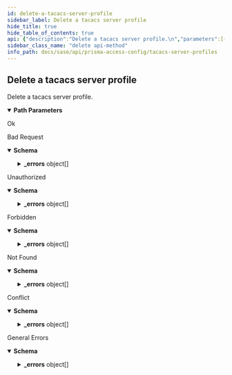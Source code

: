 ```yaml
---
id: delete-a-tacacs-server-profile
sidebar_label: Delete a tacacs server profile
hide_title: true
hide_table_of_contents: true
api: {"description":"Delete a tacacs server profile.\n","parameters":[{"name":"id","in":"path","required":true,"schema":{"type":"string"},"description":"The uuid of the resource"}],"responses":{"200":{"description":"Ok"},"400":{"description":"Bad Request","content":{"application/json":{"schema":{"type":"object","properties":{"_errors":{"type":"array","items":{"title":"Cause Info","type":"object","properties":{"code":{"type":"string"},"message":{"type":"string"},"details":{"type":"object"},"help":{"type":"string"}}}},"_request_id":{"type":"string"}}},"examples":{"input_format_mismatch":{"summary":"Input Format Mismatch","value":{"_errors":[{"code":"E003","message":"Input Format Mismatch: input-format=json","details":{}}],"_request_id":"abcd-1234"}},"output_format_mismatch":{"summary":"Output Format Mismatch","value":{"_errors":[{"code":"E003","message":"Output Format Mismatch: output-format=json Accept=xml","details":{}}],"_request_id":"abcd-1234"}},"missing_query_parameter":{"summary":"Missing Query Parameter","value":{"_errors":[{"code":"E003","message":"Missing Query Parameter: name","details":{}}],"_request_id":"abcd-1234"}},"invalid_query_parameter":{"summary":"Invalid Query Parameter","value":{"_errors":[{"code":"E003","message":"Invalid Query Parameter: location=invalid","details":{}}],"_request_id":"abcd-1234"}}}}}},"401":{"description":"Unauthorized","content":{"application/json":{"schema":{"type":"object","properties":{"_errors":{"type":"array","items":{"title":"Cause Info","type":"object","properties":{"code":{"type":"string"},"message":{"type":"string"},"details":{"type":"object"},"help":{"type":"string"}}}},"_request_id":{"type":"string"}}},"examples":{"auth_not_authenticated":{"summary":"Not Authenticated","value":{"_errors":[{"code":"E016","message":"Not Authenticated","details":{}}],"_request_id":"abcd-1234"}},"invalid_credential":{"summary":"Invalid Credential","value":{"_errors":[{"code":"E016","message":"Invalid Credential","details":{}}],"_request_id":"abcd-1234"}},"key_too_long":{"summary":"Key Too Long","value":{"_errors":[{"code":"E016","message":"Key Too Long","details":{}}],"_request_id":"abcd-1234"}},"key_expired":{"summary":"Key Expired","value":{"_errors":[{"code":"E016","message":"Key Expired","details":{}}],"_request_id":"abcd-1234"}},"need_password_change":{"summary":"Need Password Change","value":{"_errors":[{"code":"E016","message":"The password needs to be changed.","details":{}}],"_request_id":"abcd-1234"}}}}}},"403":{"description":"Forbidden","content":{"application/json":{"schema":{"type":"object","properties":{"_errors":{"type":"array","items":{"title":"Cause Info","type":"object","properties":{"code":{"type":"string"},"message":{"type":"string"},"details":{"type":"object"},"help":{"type":"string"}}}},"_request_id":{"type":"string"}}},"examples":{"auth_unauthorized":{"summary":"Unauthorized","value":{"_errors":[{"code":"E007","message":"Unauthorized","details":{}}],"_request_id":"abcd-1234"}}}}}},"404":{"description":"Not Found","content":{"application/json":{"schema":{"type":"object","properties":{"_errors":{"type":"array","items":{"title":"Cause Info","type":"object","properties":{"code":{"type":"string"},"message":{"type":"string"},"details":{"type":"object"},"help":{"type":"string"}}}},"_request_id":{"type":"string"}}},"examples":{"object_not_present":{"summary":"Object Not Present","value":{"_errors":[{"code":"E005","message":"Object Not Present","details":{}}],"_request_id":"abcd-1234"}}}}}},"409":{"description":"Conflict","content":{"application/json":{"schema":{"type":"object","properties":{"_errors":{"type":"array","items":{"title":"Cause Info","type":"object","properties":{"code":{"type":"string"},"message":{"type":"string"},"details":{"type":"object"},"help":{"type":"string"}}}},"_request_id":{"type":"string"}}},"examples":{"object_not_unique":{"summary":"Object Not Unique","value":{"_errors":[{"code":"E016","message":"Object Not Unique","details":{}}],"_request_id":"abcd-1234"}},"name_not_unique":{"summary":"Name Not Unique","value":{"_errors":[{"code":"E006","message":"Name Not Unique","details":{}}],"_request_id":"abcd-1234"}},"reference_not_zero":{"summary":"Reference Not Zero","value":{"_errors":[{"code":"E009","message":"Reference Not Zero","details":{}}],"_request_id":"abcd-1234"}}}}}},"default":{"description":"General Errors","content":{"application/json":{"schema":{"type":"object","properties":{"_errors":{"type":"array","items":{"title":"Cause Info","type":"object","properties":{"code":{"type":"string"},"message":{"type":"string"},"details":{"type":"object"},"help":{"type":"string"}}}},"_request_id":{"type":"string"}}},"examples":{"version_not_supported":{"summary":"Version Not Supported","value":{"_errors":[{"code":"E012","message":"Version Not Supported","details":{}}],"_request_id":"abcd-1234"}},"method_not_allowed":{"summary":"Method Not Supported","value":{"_errors":[{"code":"E012","message":"Method Not Supported","details":{}}],"_request_id":"abcd-1234"}},"action_not_supported":{"summary":"Action Not Supported","value":{"_errors":[{"code":"E012","message":"Action Not Supported: move","details":{}}],"_request_id":"abcd-1234"}},"bad_xpath":{"summary":"Bad XPath","value":{"_errors":[{"code":"E013","message":"Bad XPath","details":{}}],"_request_id":"abcd-1234"}},"invalid_command":{"summary":"Invalid Command","value":{"_errors":[{"code":"E003","message":"Invalid Command","details":{}}],"_request_id":"abcd-1234"}},"malformed_command":{"summary":"Malformed Command","value":{"_errors":[{"code":"E003","message":"Malformed Command","details":{}}],"_request_id":"abcd-1234"}},"session_timeout":{"summary":"Session Timeout","value":{"_errors":[{"code":4,"message":"Session Timeout","details":{}}],"_request_id":"abcd-1234"}}}}}}},"tags":["TACACSServerProfiles"],"security":[{"Bearer":[]}],"operationId":"delete-sse-config-v1-tacacs-server-profiles-id","method":"delete","path":"/sse/config/v1/tacacs-server-profiles/{id}","servers":[{"url":"/"}],"securitySchemes":{"Bearer":{"type":"http","scheme":"bearer"}},"info":{"version":"1.0","x-logo":{"url":"pan-logo.png"},"title":"TACACS Server Profiles","description":"Manages Terminal Access Controller Access-Control System (TACACS) server profiles.\n","contact":{}},"postman":{"name":"Delete a tacacs server profile","description":{"content":"Delete a tacacs server profile.\n","type":"text/plain"},"url":{"path":["sse","config","v1","tacacs-server-profiles",":id"],"host":["{{baseUrl}}"],"query":[],"variable":[{"disabled":false,"description":{"content":"(Required) The uuid of the resource","type":"text/plain"},"type":"any","value":"","key":"id"}]},"header":[{"key":"Accept","value":"application/json"}],"method":"DELETE","auth":{"type":"bearer","bearer":[{"type":"any","value":"<Bearer Token>","key":"token"}]}}}
sidebar_class_name: "delete api-method"
info_path: docs/sase/api/prisma-access-config/tacacs-server-profiles
---
```



## Delete a tacacs server profile



Delete a tacacs server profile.


<details style={{"marginBottom":"1rem"}} data-collapsed={false} open={true}><summary style={{}}><strong>Path Parameters</strong></summary><div><ul><ParamsItem className={"paramsItem"} param={{"name":"id","in":"path","required":true,"schema":{"type":"string"},"description":"The uuid of the resource"}}></ParamsItem></ul></div></details><div><ApiTabs><TabItem label={"200"} value={"200"}><div>

Ok

</div><div></div></TabItem><TabItem label={"400"} value={"400"}><div>

Bad Request

</div><div><details style={{}} data-collapsed={false} open={true}><summary style={{"textAlign":"left"}}><strong>Schema</strong></summary><div style={{"textAlign":"left","marginLeft":"1rem"}}></div><ul style={{"marginLeft":"1rem"}}><SchemaItem collapsible={true} className={"schemaItem"}><details style={{}}><summary style={{}}><strong>_errors</strong><span style={{"opacity":"0.6"}}> object[]</span></summary><div style={{"marginLeft":"1rem"}}><SchemaItem collapsible={false} name={"code"} required={false} schemaDescription={undefined} schemaName={"string"} qualifierMessage={undefined}></SchemaItem><SchemaItem collapsible={false} name={"message"} required={false} schemaDescription={undefined} schemaName={"string"} qualifierMessage={undefined}></SchemaItem><SchemaItem collapsible={false} name={"details"} required={false} schemaDescription={undefined} schemaName={"object"} qualifierMessage={undefined}></SchemaItem><SchemaItem collapsible={false} name={"help"} required={false} schemaDescription={undefined} schemaName={"string"} qualifierMessage={undefined}></SchemaItem></div></details></SchemaItem><SchemaItem collapsible={false} name={"_request_id"} required={false} schemaDescription={undefined} schemaName={"string"} qualifierMessage={undefined}></SchemaItem></ul></details></div></TabItem><TabItem label={"401"} value={"401"}><div>

Unauthorized

</div><div><details style={{}} data-collapsed={false} open={true}><summary style={{"textAlign":"left"}}><strong>Schema</strong></summary><div style={{"textAlign":"left","marginLeft":"1rem"}}></div><ul style={{"marginLeft":"1rem"}}><SchemaItem collapsible={true} className={"schemaItem"}><details style={{}}><summary style={{}}><strong>_errors</strong><span style={{"opacity":"0.6"}}> object[]</span></summary><div style={{"marginLeft":"1rem"}}><SchemaItem collapsible={false} name={"code"} required={false} schemaDescription={undefined} schemaName={"string"} qualifierMessage={undefined}></SchemaItem><SchemaItem collapsible={false} name={"message"} required={false} schemaDescription={undefined} schemaName={"string"} qualifierMessage={undefined}></SchemaItem><SchemaItem collapsible={false} name={"details"} required={false} schemaDescription={undefined} schemaName={"object"} qualifierMessage={undefined}></SchemaItem><SchemaItem collapsible={false} name={"help"} required={false} schemaDescription={undefined} schemaName={"string"} qualifierMessage={undefined}></SchemaItem></div></details></SchemaItem><SchemaItem collapsible={false} name={"_request_id"} required={false} schemaDescription={undefined} schemaName={"string"} qualifierMessage={undefined}></SchemaItem></ul></details></div></TabItem><TabItem label={"403"} value={"403"}><div>

Forbidden

</div><div><details style={{}} data-collapsed={false} open={true}><summary style={{"textAlign":"left"}}><strong>Schema</strong></summary><div style={{"textAlign":"left","marginLeft":"1rem"}}></div><ul style={{"marginLeft":"1rem"}}><SchemaItem collapsible={true} className={"schemaItem"}><details style={{}}><summary style={{}}><strong>_errors</strong><span style={{"opacity":"0.6"}}> object[]</span></summary><div style={{"marginLeft":"1rem"}}><SchemaItem collapsible={false} name={"code"} required={false} schemaDescription={undefined} schemaName={"string"} qualifierMessage={undefined}></SchemaItem><SchemaItem collapsible={false} name={"message"} required={false} schemaDescription={undefined} schemaName={"string"} qualifierMessage={undefined}></SchemaItem><SchemaItem collapsible={false} name={"details"} required={false} schemaDescription={undefined} schemaName={"object"} qualifierMessage={undefined}></SchemaItem><SchemaItem collapsible={false} name={"help"} required={false} schemaDescription={undefined} schemaName={"string"} qualifierMessage={undefined}></SchemaItem></div></details></SchemaItem><SchemaItem collapsible={false} name={"_request_id"} required={false} schemaDescription={undefined} schemaName={"string"} qualifierMessage={undefined}></SchemaItem></ul></details></div></TabItem><TabItem label={"404"} value={"404"}><div>

Not Found

</div><div><details style={{}} data-collapsed={false} open={true}><summary style={{"textAlign":"left"}}><strong>Schema</strong></summary><div style={{"textAlign":"left","marginLeft":"1rem"}}></div><ul style={{"marginLeft":"1rem"}}><SchemaItem collapsible={true} className={"schemaItem"}><details style={{}}><summary style={{}}><strong>_errors</strong><span style={{"opacity":"0.6"}}> object[]</span></summary><div style={{"marginLeft":"1rem"}}><SchemaItem collapsible={false} name={"code"} required={false} schemaDescription={undefined} schemaName={"string"} qualifierMessage={undefined}></SchemaItem><SchemaItem collapsible={false} name={"message"} required={false} schemaDescription={undefined} schemaName={"string"} qualifierMessage={undefined}></SchemaItem><SchemaItem collapsible={false} name={"details"} required={false} schemaDescription={undefined} schemaName={"object"} qualifierMessage={undefined}></SchemaItem><SchemaItem collapsible={false} name={"help"} required={false} schemaDescription={undefined} schemaName={"string"} qualifierMessage={undefined}></SchemaItem></div></details></SchemaItem><SchemaItem collapsible={false} name={"_request_id"} required={false} schemaDescription={undefined} schemaName={"string"} qualifierMessage={undefined}></SchemaItem></ul></details></div></TabItem><TabItem label={"409"} value={"409"}><div>

Conflict

</div><div><details style={{}} data-collapsed={false} open={true}><summary style={{"textAlign":"left"}}><strong>Schema</strong></summary><div style={{"textAlign":"left","marginLeft":"1rem"}}></div><ul style={{"marginLeft":"1rem"}}><SchemaItem collapsible={true} className={"schemaItem"}><details style={{}}><summary style={{}}><strong>_errors</strong><span style={{"opacity":"0.6"}}> object[]</span></summary><div style={{"marginLeft":"1rem"}}><SchemaItem collapsible={false} name={"code"} required={false} schemaDescription={undefined} schemaName={"string"} qualifierMessage={undefined}></SchemaItem><SchemaItem collapsible={false} name={"message"} required={false} schemaDescription={undefined} schemaName={"string"} qualifierMessage={undefined}></SchemaItem><SchemaItem collapsible={false} name={"details"} required={false} schemaDescription={undefined} schemaName={"object"} qualifierMessage={undefined}></SchemaItem><SchemaItem collapsible={false} name={"help"} required={false} schemaDescription={undefined} schemaName={"string"} qualifierMessage={undefined}></SchemaItem></div></details></SchemaItem><SchemaItem collapsible={false} name={"_request_id"} required={false} schemaDescription={undefined} schemaName={"string"} qualifierMessage={undefined}></SchemaItem></ul></details></div></TabItem><TabItem label={"default"} value={"default"}><div>

General Errors

</div><div><details style={{}} data-collapsed={false} open={true}><summary style={{"textAlign":"left"}}><strong>Schema</strong></summary><div style={{"textAlign":"left","marginLeft":"1rem"}}></div><ul style={{"marginLeft":"1rem"}}><SchemaItem collapsible={true} className={"schemaItem"}><details style={{}}><summary style={{}}><strong>_errors</strong><span style={{"opacity":"0.6"}}> object[]</span></summary><div style={{"marginLeft":"1rem"}}><SchemaItem collapsible={false} name={"code"} required={false} schemaDescription={undefined} schemaName={"string"} qualifierMessage={undefined}></SchemaItem><SchemaItem collapsible={false} name={"message"} required={false} schemaDescription={undefined} schemaName={"string"} qualifierMessage={undefined}></SchemaItem><SchemaItem collapsible={false} name={"details"} required={false} schemaDescription={undefined} schemaName={"object"} qualifierMessage={undefined}></SchemaItem><SchemaItem collapsible={false} name={"help"} required={false} schemaDescription={undefined} schemaName={"string"} qualifierMessage={undefined}></SchemaItem></div></details></SchemaItem><SchemaItem collapsible={false} name={"_request_id"} required={false} schemaDescription={undefined} schemaName={"string"} qualifierMessage={undefined}></SchemaItem></ul></details></div></TabItem></ApiTabs></div>
      